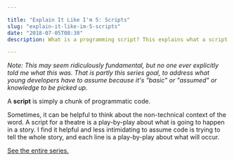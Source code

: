 ```yaml
---

title: "Explain It Like I'm 5: Scripts"
slug: "explain-it-like-im-5-scripts"
date: "2018-07-05T08:30"
description: What is a programming script? This explains what a script is in the most simple way. This article is part of a series that explains programming and technology terminology in the simplest ways.

---
```


_Note: This may seem ridiculously fundamental, but no one ever explicitly told me what this was. That is partly this series goal, to address what young developers have to assume because it's "basic" or "assumed" or knowledge to be picked up._ 

A __script__ is simply a chunk of programmatic code. 

Sometimes, it can be helpful to think about the non-technical context of the word. A script for a theatre is a play-by-play about what is going to happen in a story. I find it helpful and less intimidating to assume code is trying to tell the whole story, and each line is a play-by-play about what will occur.

[See the entire series.](/series/explain-like-im-5)